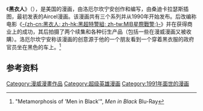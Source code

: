 《'''黑衣人'''》（{{lang-en|''The Men in Black''}}），是美国的漫画，由洛厄尔坎宁安创作和编写，由桑迪卡拉瑟斯插图，最初发表的Aircel漫画。该漫画共有三个系列并从1990年开始发布。后改编称电影《[[黑超特警組|-{zh-cn:黑衣人; zh-hk:黑超特警組; zh-tw:MIB星際戰警;}-]]》并在获得商业上的成功，其后拍摄了两个续集和各种衍生产品（包括一些在漫威漫画又被收購）。洛厄尔坎宁安称该漫画的创意源于他的一个朋友看到一个穿着黑衣服的政府官员坐在黑色的车上。<ref name=met>"Metamorphosis of 'Men in Black'", ''Men in Black'' Blu-Ray</ref>

== 参考资料 ==
<references />

{{黑超特警組}}

[[Category:漫威漫畫作品|Category:漫威漫畫作品]]
[[Category:超级英雄漫画|Category:超级英雄漫画]]
[[Category:1991年面世的漫画|Category:1991年面世的漫画]]